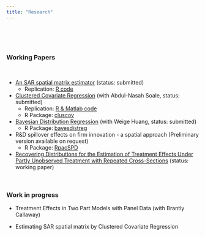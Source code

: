 ```yaml
---
title: "Research"
---
```

<br> 

<!--# ****-->

<br>

### **Working Papers**

<br>

* [An SAR spatial matrix estimator](https://papers.ssrn.com/sol3/papers.cfm?abstract_id=3424809) (status: submitted)
  + Replication: <a href="Tsyawo_2019a.zip#" class="download" title=" "> R code </a>

* [Clustered Covariate Regression](https://www.researchgate.net/publication/333207469_Clustered_covariate_regression) (with Abdul-Nasah Soale, status: submitted)
  + Replication: <a href="Soale&Tsyawo_2019_Code.zip#" class="download" title=" "> R & Matlab code </a>
  + R Package: [cluscov](https://estsyawo.github.io/cluscov/)

* [Bayesian Distribution Regression](https://papers.ssrn.com/sol3/papers.cfm?abstract_id=3048658) (with Weige Huang, status: submitted)
  + R Package: [bayesdistreg](https://estsyawo.github.io/bayesdistreg/index.html)

* R&D spillover effects on firm innovation - a spatial approach (Preliminary version available on request)
  + R Package: [RpacSPD](https://estsyawo.github.io/RpacSPD/)

* [Recovering Distributions for the Estimation of Treatment Effects Under Partly Unobserved Treatment with Repeated Cross-Sections](https://papers.ssrn.com/sol3/papers.cfm?abstract_id=3194286) (status: working paper)

<!-- Commented out: -->

<!--
* <a href="Huang&Tsyawo2018_4.pdf#" class="download" title=" ">Bayesian Distribution Regression</a> [[Submitted]](with Weige Huang)
-->

<br>

### **Work in progress**

* Treatment Effects in Two Part Models with Panel Data (with Brantly Callaway)

* Estimating SAR spatial matrix by Clustered Covariate Regression 
